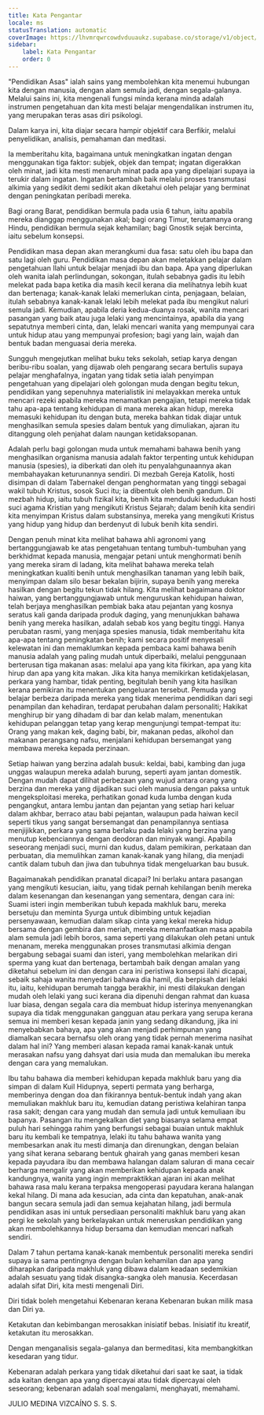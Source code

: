```yaml
---
title: Kata Pengantar
locale: ms
statusTranslation: automatic
coverImage: https://lhvmrqwrcowdvduuaukz.supabase.co/storage/v1/object/public/strapi-uploads/small_cover-educacion-fundamental.webp-2d51a7828a2b1309555be27f7e2a61a0.webp
sidebar:
    label: Kata Pengantar
    order: 0
---
```

"Pendidikan Asas" ialah sains yang membolehkan kita menemui hubungan kita dengan manusia, dengan alam semula jadi, dengan segala-galanya. Melalui sains ini, kita mengenali fungsi minda kerana minda adalah instrumen pengetahuan dan kita mesti belajar mengendalikan instrumen itu, yang merupakan teras asas diri psikologi.

Dalam karya ini, kita diajar secara hampir objektif cara Berfikir, melalui penyelidikan, analisis, pemahaman dan meditasi.

Ia memberitahu kita, bagaimana untuk meningkatkan ingatan dengan menggunakan tiga faktor: subjek, objek dan tempat; ingatan digerakkan oleh minat, jadi kita mesti menaruh minat pada apa yang dipelajari supaya ia terukir dalam ingatan. Ingatan bertambah baik melalui proses transmutasi alkimia yang sedikit demi sedikit akan diketahui oleh pelajar yang berminat dengan peningkatan peribadi mereka.

Bagi orang Barat, pendidikan bermula pada usia 6 tahun, iaitu apabila mereka dianggap menggunakan akal; bagi orang Timur, terutamanya orang Hindu, pendidikan bermula sejak kehamilan; bagi Gnostik sejak bercinta, iaitu sebelum konsepsi.

Pendidikan masa depan akan merangkumi dua fasa: satu oleh ibu bapa dan satu lagi oleh guru. Pendidikan masa depan akan meletakkan pelajar dalam pengetahuan Ilahi untuk belajar menjadi ibu dan bapa. Apa yang diperlukan oleh wanita ialah perlindungan, sokongan, itulah sebabnya gadis itu lebih melekat pada bapa ketika dia masih kecil kerana dia melihatnya lebih kuat dan bertenaga; kanak-kanak lelaki memerlukan cinta, penjagaan, belaian, itulah sebabnya kanak-kanak lelaki lebih melekat pada ibu mengikut naluri semula jadi. Kemudian, apabila deria kedua-duanya rosak, wanita mencari pasangan yang baik atau juga lelaki yang mencintainya, apabila dia yang sepatutnya memberi cinta, dan, lelaki mencari wanita yang mempunyai cara untuk hidup atau yang mempunyai profesion; bagi yang lain, wajah dan bentuk badan menguasai deria mereka.

Sungguh mengejutkan melihat buku teks sekolah, setiap karya dengan beribu-ribu soalan, yang dijawab oleh pengarang secara bertulis supaya pelajar menghafalnya, ingatan yang tidak setia ialah penyimpan pengetahuan yang dipelajari oleh golongan muda dengan begitu tekun, pendidikan yang sepenuhnya materialistik ini melayakkan mereka untuk mencari rezeki apabila mereka menamatkan pengajian, tetapi mereka tidak tahu apa-apa tentang kehidupan di mana mereka akan hidup, mereka memasuki kehidupan itu dengan buta, mereka bahkan tidak diajar untuk menghasilkan semula spesies dalam bentuk yang dimuliakan, ajaran itu ditanggung oleh penjahat dalam naungan ketidaksopanan.

Adalah perlu bagi golongan muda untuk memahami bahawa benih yang menghasilkan organisma manusia adalah faktor terpenting untuk kehidupan manusia (spesies), ia diberkati dan oleh itu penyalahgunaannya akan membahayakan keturunannya sendiri. Di mezbah Gereja Katolik, hosti disimpan di dalam Tabernakel dengan penghormatan yang tinggi sebagai wakil tubuh Kristus, sosok Suci itu; ia dibentuk oleh benih gandum. Di mezbah hidup, iaitu tubuh fizikal kita, benih kita menduduki kedudukan hosti suci agama Kristian yang mengikuti Kristus Sejarah; dalam benih kita sendiri kita menyimpan Kristus dalam substansinya, mereka yang mengikuti Kristus yang hidup yang hidup dan berdenyut di lubuk benih kita sendiri.

Dengan penuh minat kita melihat bahawa ahli agronomi yang bertanggungjawab ke atas pengetahuan tentang tumbuh-tumbuhan yang berkhidmat kepada manusia, mengajar petani untuk menghormati benih yang mereka siram di ladang, kita melihat bahawa mereka telah meningkatkan kualiti benih untuk menghasilkan tanaman yang lebih baik, menyimpan dalam silo besar bekalan bijirin, supaya benih yang mereka hasilkan dengan begitu tekun tidak hilang. Kita melihat bagaimana doktor haiwan, yang bertanggungjawab untuk menguruskan kehidupan haiwan, telah berjaya menghasilkan pembiak baka atau pejantan yang kosnya seratus kali ganda daripada produk daging, yang menunjukkan bahawa benih yang mereka hasilkan, adalah sebab kos yang begitu tinggi. Hanya perubatan rasmi, yang menjaga spesies manusia, tidak memberitahu kita apa-apa tentang peningkatan benih; kami secara positif menyesali kelewatan ini dan memaklumkan kepada pembaca kami bahawa benih manusia adalah yang paling mudah untuk diperbaiki, melalui penggunaan berterusan tiga makanan asas: melalui apa yang kita fikirkan, apa yang kita hirup dan apa yang kita makan. Jika kita hanya memikirkan ketidakjelasan, perkara yang hambar, tidak penting, begitulah benih yang kita hasilkan kerana pemikiran itu menentukan pengeluaran tersebut. Pemuda yang belajar berbeza daripada mereka yang tidak menerima pendidikan dari segi penampilan dan kehadiran, terdapat perubahan dalam personaliti; Hakikat menghirup bir yang dihadam di bar dan kelab malam, menentukan kehidupan pelanggan tetap yang kerap mengunjungi tempat-tempat itu: Orang yang makan kek, daging babi, bir, makanan pedas, alkohol dan makanan perangsang nafsu, menjalani kehidupan bersemangat yang membawa mereka kepada perzinaan.

Setiap haiwan yang berzina adalah busuk: keldai, babi, kambing dan juga unggas walaupun mereka adalah burung, seperti ayam jantan domestik. Dengan mudah dapat dilihat perbezaan yang wujud antara orang yang berzina dan mereka yang dijadikan suci oleh manusia dengan paksa untuk mengeksploitasi mereka, perhatikan gonad kuda lumba dengan kuda pengangkut, antara lembu jantan dan pejantan yang setiap hari keluar dalam akhbar, berraco atau babi pejantan, walaupun pada haiwan kecil seperti tikus yang sangat bersemangat dan penampilannya sentiasa menjijikkan, perkara yang sama berlaku pada lelaki yang berzina yang menutup kebenciannya dengan deodoran dan minyak wangi. Apabila seseorang menjadi suci, murni dan kudus, dalam pemikiran, perkataan dan perbuatan, dia memulihkan zaman kanak-kanak yang hilang, dia menjadi cantik dalam tubuh dan jiwa dan tubuhnya tidak mengeluarkan bau busuk.

Bagaimanakah pendidikan pranatal dicapai? Ini berlaku antara pasangan yang mengikuti kesucian, iaitu, yang tidak pernah kehilangan benih mereka dalam kesenangan dan kesenangan yang sementara, dengan cara ini: Suami isteri ingin memberikan tubuh kepada makhluk baru, mereka bersetuju dan meminta Syurga untuk dibimbing untuk kejadian persenyawaan, kemudian dalam sikap cinta yang kekal mereka hidup bersama dengan gembira dan meriah, mereka memanfaatkan masa apabila alam semula jadi lebih boros, sama seperti yang dilakukan oleh petani untuk menanam, mereka menggunakan proses transmutasi alkimia dengan bergabung sebagai suami dan isteri, yang membolehkan melarikan diri sperma yang kuat dan bertenaga, bertambah baik dengan amalan yang diketahui sebelum ini dan dengan cara ini peristiwa konsepsi ilahi dicapai, sebaik sahaja wanita menyedari bahawa dia hamil, dia berpisah dari lelaki itu, iaitu, kehidupan berumah tangga berakhir, ini mesti dilakukan dengan mudah oleh lelaki yang suci kerana dia dipenuhi dengan rahmat dan kuasa luar biasa, dengan segala cara dia membuat hidup isterinya menyenangkan supaya dia tidak menggunakan gangguan atau perkara yang serupa kerana semua ini memberi kesan kepada janin yang sedang dikandung, jika ini menyebabkan bahaya, apa yang akan menjadi perhimpunan yang diamalkan secara bernafsu oleh orang yang tidak pernah menerima nasihat dalam hal ini? Yang memberi alasan kepada ramai kanak-kanak untuk merasakan nafsu yang dahsyat dari usia muda dan memalukan ibu mereka dengan cara yang memalukan.

Ibu tahu bahawa dia memberi kehidupan kepada makhluk baru yang dia simpan di dalam Kuil Hidupnya, seperti permata yang berharga, memberinya dengan doa dan fikirannya bentuk-bentuk indah yang akan memuliakan makhluk baru itu, kemudian datang peristiwa kelahiran tanpa rasa sakit; dengan cara yang mudah dan semula jadi untuk kemuliaan ibu bapanya. Pasangan itu mengekalkan diet yang biasanya selama empat puluh hari sehingga rahim yang berfungsi sebagai buaian untuk makhluk baru itu kembali ke tempatnya, lelaki itu tahu bahawa wanita yang membesarkan anak itu mesti dimanja dan direnungkan, dengan belaian yang sihat kerana sebarang bentuk ghairah yang ganas memberi kesan kepada payudara ibu dan membawa halangan dalam saluran di mana cecair berharga mengalir yang akan memberikan kehidupan kepada anak kandungnya, wanita yang ingin mempraktikkan ajaran ini akan melihat bahawa rasa malu kerana terpaksa mengoperasi payudara kerana halangan kekal hilang. Di mana ada kesucian, ada cinta dan kepatuhan, anak-anak bangun secara semula jadi dan semua kejahatan hilang, jadi bermula pendidikan asas ini untuk persediaan personaliti makhluk baru yang akan pergi ke sekolah yang berkelayakan untuk meneruskan pendidikan yang akan membolehkannya hidup bersama dan kemudian mencari nafkah sendiri.

Dalam 7 tahun pertama kanak-kanak membentuk personaliti mereka sendiri supaya ia sama pentingnya dengan bulan kehamilan dan apa yang diharapkan daripada makhluk yang dibawa dalam keadaan sedemikian adalah sesuatu yang tidak disangka-sangka oleh manusia. Kecerdasan adalah sifat Diri, kita mesti mengenali Diri.

Diri tidak boleh mengetahui Kebenaran kerana Kebenaran bukan milik masa dan Diri ya.

Ketakutan dan kebimbangan merosakkan inisiatif bebas. Inisiatif itu kreatif, ketakutan itu merosakkan.

Dengan menganalisis segala-galanya dan bermeditasi, kita membangkitkan kesedaran yang tidur.

Kebenaran adalah perkara yang tidak diketahui dari saat ke saat, ia tidak ada kaitan dengan apa yang dipercayai atau tidak dipercayai oleh seseorang; kebenaran adalah soal mengalami, menghayati, memahami.

JULIO MEDINA VIZCAÍNO
S. S. S.

